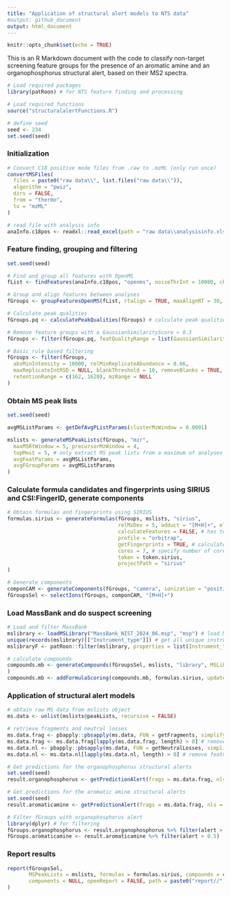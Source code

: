 ---
title: "Application of structural alert models to NTS data"
#output: github_document
output: html_document
---

```{r setup, include=FALSE}
knitr::opts_chunk$set(echo = TRUE)
```

This is an R Markdown document with the code to classify non-target screening feature groups for the presence of an aromatic amine and an organophosphorus structural alert, based on their MS2 spectra.

```{r initialization, eval = FALSE}
# Load required packages
library(patRoon) # for NTS feature finding and processing

# Load required functions
source("structuralalertFunctions.R")

# define seed
seed <- 234
set.seed(seed)
```

### Initialization
```{r loading, eval = FALSE}

# Convert C18 positive mode files from .raw to .mzML (only run once)
convertMSFiles(
  files = paste0("raw data\\", list.files("raw data\\")),
  algorithm = "pwiz",
  dirs = FALSE,
  from = "thermo",
  to = "mzML"
)

# read file with analysis info
anaInfo.c18pos <- readxl::read_excel(path = "raw data\\analysisinfo.xlsx", sheet = "patroon_final", col_names = TRUE)
```

### Feature finding, grouping and filtering
``` {r features, eval = FALSE}
set.seed(seed) 

# Find and group all features with OpenMS
fList <- findFeatures(anaInfo.c18pos, "openms", noiseThrInt = 10000, chromSNR = 5, chromFWHM = 10, minFWHM = 1, maxFWHM = 33.154, mzPPM = 5.6)

# Group and align features between analyses
fGroups <- groupFeaturesOpenMS(fList, rtalign = TRUE, maxAlignRT = 30, maxGroupRT = 6)

# Calculate peak qualities
fGroups.pq <- calculatePeakQualities(fGroups) # calculate peak qualities for all features and groups

# Remove feature groups with a GaussianSimilarityScore < 0.3
fGroups <- filter(fGroups.pq, featQualityRange = list(GaussianSimilarityScore = c(0.3, Inf)))

# Basic rule based filtering
fGroups <- filter(fGroups,
  absMinIntensity = 10000, relMinReplicateAbundance = 0.66,
  maxReplicateIntRSD = NULL, blankThreshold = 10, removeBlanks = TRUE,
  retentionRange = c(162, 1620), mzRange = NULL
)
```

### Obtain MS peak lists
```{r ms peak lists, eval = FALSE}
set.seed(seed)

avgMSListParams <- getDefAvgPListParams(clusterMzWindow = 0.0001)

mslists <- generateMSPeakLists(fGroups, "mzr",
  maxMSRtWindow = 5, precursorMzWindow = 4,
  topMost = 5, # only extract MS peak lists from a maximum of analyses with highest intensity
  avgFeatParams = avgMSListParams,
  avgFGroupParams = avgMSListParams
)
```

### Calculate formula candidates and fingerprints using SIRIUS and CSI:FingerID, generate components
```{r sirius, eval = FALSE}
# Obtain formulas and fingerprints using SIRIUS
formulas.sirius <- generateFormulas(fGroups, mslists, "sirius",
                                    relMzDev = 5, adduct = "[M+H]+", elements = "CHNOPSClBrF",
                                    calculateFeatures = FALSE, # has to be set to FALSE in order to be able to calculate fingerprints
                                    profile = "orbitrap",
                                    getFingerprints = TRUE, # calculate fingerprints using SIRIUS-CSI:FingerID
                                    cores = 7, # specify number of cores, leave one free for other stuff
                                    token = token.sirius,
                                    projectPath = "sirius"
)

# Generate components
componCAM <- generateComponents(fGroups, "camera", ionization = "positive")
fGroupsSel <- selectIons(fGroups, componCAM, "[M+H]+")
```

### Load MassBank and do suspect screening
```{r massbank, eval = FALSE}
# Load and filter MassBank
mslibrary <- loadMSLibrary("MassBank_NIST_2024_06.msp", "msp") # load MassBank.eu MSP library (downloaded from https://github.com/MassBank/MassBank-data/releases, release version 2024.06 (june 5), downloaded on 24th of july 2024)
unique(records(mslibrary)[["Instrument_type"]]) # get all unique instrument types
mslibraryF <- patRoon::filter(mslibrary, properties = list(Instrument_type = c("LC-ESI-ITFT", "ESI-ITFT", "ESI-QTOF", "LC-ESI-QTOF"))) # only select orbitrap and QTOF data

# calculate compounds
compounds.mb <- generateCompounds(fGroupsSel, mslists, "library", MSLibrary = mslibraryF, minSim = 0.5
)
compounds.mb <- addFormulaScoring(compounds.mb, formulas.sirius, updateScore = TRUE)
```

### Application of structural alert models
```{r structural alerts, eval = FALSE}
# obtain raw MS data from mslists object
ms.data <- unlist(mslists@peakLists, recursive = FALSE)

# retrieve fragments and neutral losses 
ms.data.frag <- pbapply::pbsapply(ms.data, FUN = getFragments, simplify = FALSE, USE.NAMES = TRUE) # get fragments
ms.data.frag <- ms.data.frag[lapply(ms.data.frag, length) > 0] # remove feature groups without fragments
ms.data.nl <- pbapply::pbsapply(ms.data, FUN = getNeutralLosses, simplify = FALSE, USE.NAMES = TRUE) # get neutral losses
ms.data.nl <- ms.data.nl[lapply(ms.data.nl, length) > 0] # remove feature groups without neutral losses

# Get predictions for the organophosphorus structural alerts
set.seed(seed)
result.organophosphorus <- getPredictionAlert(frags = ms.data.frag, nls = ms.data.nl, alert = "organophosphorus")

# Get predictions for the aromatic amine structural alerts
set.seed(seed)
result.aromaticamine <- getPredictionAlert(frags = ms.data.frag, nls = ms.data.nl, alert = "aromaticamine")

# Filter fGroups with organophosphorus alert
library(dplyr) # for filtering
fGroups.organophosphorus <- result.organophosphorus %>% filter(alert > 0.5)
fGroups.aromaticamine <- result.aromaticamine %>% filter(alert > 0.5)
```

### Report results
```{r report, eval = FALSE}
report(fGroupsSel,
       MSPeakLists = mslists, formulas = formulas.sirius, compounds = compounds.mb,
       components = NULL, openReport = FALSE, path = paste0("report//", Sys.Date(), "_report_application.html")
)
```